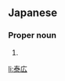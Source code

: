 ==Japanese==
{{ja-kanjitab|やす|ひろ}}

===Proper noun===
{{ja-pos|proper|やすひろ}}

# {{given name|male|lang=ja|sort=やすひろ}}

[[li:泰広]]